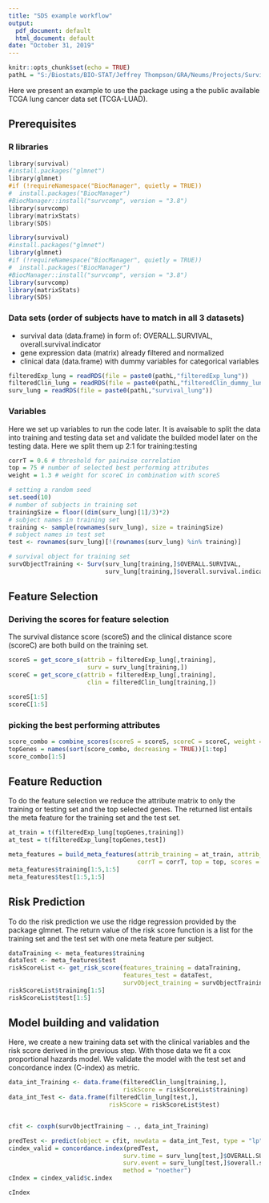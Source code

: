 ```yaml
---
title: "SDS example workflow"
output:
  pdf_document: default
  html_document: default
date: "October 31, 2019"
---
```


```r
knitr::opts_chunk$set(echo = TRUE)
pathL = "S:/Biostats/BIO-STAT/Jeffrey Thompson/GRA/Neums/Projects/SurvivalOmics/results/TCGA/lung/"
```


Here we present an example to use the package using a the public available TCGA lung cancer data set (TCGA-LUAD).

## Prerequisites

### R libraries

```s
library(survival)
#install.packages("glmnet")
library(glmnet)
#if (!requireNamespace("BiocManager", quietly = TRUE))
#  install.packages("BiocManager")
#BiocManager::install("survcomp", version = "3.8")
library(survcomp)
library(matrixStats)
library(SDS)
```

```r
library(survival)
#install.packages("glmnet")
library(glmnet)
#if (!requireNamespace("BiocManager", quietly = TRUE))
#  install.packages("BiocManager")
#BiocManager::install("survcomp", version = "3.8")
library(survcomp)
library(matrixStats)
library(SDS)
```

### Data sets (order of subjects have to match in all 3 datasets)

* survival data (data.frame) in form of: OVERALL.SURVIVAL, overall.survival.indicator
* gene expression data (matrix) already filtered and normalized
* clinical data (data.frame) with dummy variables for categorical variables

```r
filteredExp_lung = readRDS(file = paste0(pathL,"filteredExp_lung"))
filteredClin_lung = readRDS(file = paste0(pathL,"filteredClin_dummy_lung"))
surv_lung = readRDS(file = paste0(pathL,"survival_lung"))

```

### Variables

Here we set up variables to run the code later. It is avaisable to split the data into training and testing data set and validate the builded model later on the testing data. Here we split them up 2:1 for training:testing
```r
corrT = 0.6 # threshold for pairwise correlation
top = 75 # number of selected best performing attributes
weight = 1.3 # weight for scoreC in combination with scoreS

# setting a random seed
set.seed(10) 
# number of subjects in training set
trainingSize = floor((dim(surv_lung)[1]/3)*2) 
# subject names in training set
training <- sample(rownames(surv_lung), size = trainingSize) 
# subject names in test set
test <- rownames(surv_lung)[!(rownames(surv_lung) %in% training)] 

# survival object for training set
survObjectTraining <- Surv(surv_lung[training,]$OVERALL.SURVIVAL,
                           surv_lung[training,]$overall.survival.indicator)   

```

## Feature Selection

### Deriving the scores for feature selection

The survival distance score (scoreS) and the clinical distance score (scoreC) are both build on the training set.
```r
scoreS = get_score_s(attrib = filteredExp_lung[,training], 
                      surv = surv_lung[training,])
scoreC = get_score_c(attrib = filteredExp_lung[,training], 
                      clin = filteredClin_lung[training,])

scoreS[1:5]
scoreC[1:5]
```

### picking the best performing attributes

```r
score_combo = combine_scores(scoreS = scoreS, scoreC = scoreC, weight = weight)
topGenes = names(sort(score_combo, decreasing = TRUE))[1:top]
score_combo[1:5]
```

## Feature Reduction

To do the feature selection we reduce the attribute matrix to only the training or testing set and the top selected genes. The returned list entails the meta feature for the training set and the test set.

```r
at_train = t(filteredExp_lung[topGenes,training]) 
at_test = t(filteredExp_lung[topGenes,test])

meta_features = build_meta_features(attrib_training = at_train, attrib_test = at_test, 
                                    corrT = corrT, top = top, scores = score_combo)
meta_features$training[1:5,1:5]
meta_features$test[1:5,1:5]
```


## Risk Prediction
To do the risk prediction we use the ridge regression provided by the package glmnet. The return value of the risk score function is a list for the training set and the test set with one meta feature per subject.
```r
dataTraining <- meta_features$training
dataTest <- meta_features$test
riskScoreList <- get_risk_score(features_training = dataTraining, 
                                features_test = dataTest, 
                                survObject_training = survObjectTraining)
riskScoreList$training[1:5]
riskScoreList$test[1:5]
```

## Model building and validation
Here, we create a new training data set with the clinical variables and the risk score derived in the previous step. With those data we fit a cox proportional hazards model. We validate the model with the test set and concordance index (C-index) as metric.
```r
data_int_Training <- data.frame(filteredClin_lung[training,], 
                                riskScore = riskScoreList$training)
data_int_Test <- data.frame(filteredClin_lung[test,], 
                            riskScore = riskScoreList$test)


cfit <- coxph(survObjectTraining ~ ., data_int_Training)

predTest <- predict(object = cfit, newdata = data_int_Test, type = "lp")
cindex_valid = concordance.index(predTest, 
                                surv.time = surv_lung[test,]$OVERALL.SURVIVAL,
                                surv.event = surv_lung[test,]$overall.survival.indicator, 
                                method = "noether")
cIndex = cindex_valid$c.index

cIndex

```

